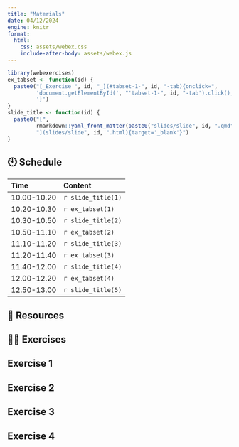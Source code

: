 ```yaml
---
title: "Materials"
date: 04/12/2024
engine: knitr
format: 
  html:
    css: assets/webex.css
    include-after-body: assets/webex.js
---
```


```r
library(webexercises)
ex_tabset <- function(id) {
  paste0("[_Exercise ", id, "_](#tabset-1-", id, "-tab){onclick=",
         'document.getElementById(', "'tabset-1-", id, "-tab').click();",
         '}')
}
slide_title <- function(id) {
  paste0("[", 
         rmarkdown::yaml_front_matter(paste0("slides/slide", id, ".qmd"))$title,
         "](slides/slide", id, ".html){target='_blank'}")
}
```

## 🕙 Schedule


Time | Content 
:-----------|:-----------------|
10.00-10.20 | `r slide_title(1)` |     
10.20-10.30 | `r ex_tabset(1)` |     
10.30-10.50 | `r slide_title(2)`|     
10.50-11.10 | `r ex_tabset(2)` |      
11.10-11.20 | `r slide_title(3)` |     
11.20-11.40 | `r ex_tabset(3)` |     
11.40-12.00 | `r slide_title(4)` |     
12.00-12.20 | `r ex_tabset(4)` |     
12.50-13.00 | `r slide_title(5)`|      

## 📑 Resources



## 🏋️‍♀️ Exercises

::: panel-tabset

## Exercise 1


## Exercise 2


## Exercise 3

## Exercise 4

:::
